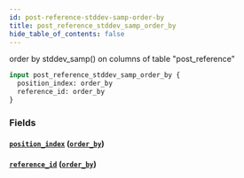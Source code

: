 ```yaml
---
id: post-reference-stddev-samp-order-by
title: post_reference_stddev_samp_order_by
hide_table_of_contents: false
---
```



order by stddev_samp() on columns of table "post_reference"

```graphql
input post_reference_stddev_samp_order_by {
  position_index: order_by
  reference_id: order_by
}
```


### Fields

#### [`position_index`](#) ([`order_by`](../enums/order-by))




#### [`reference_id`](#) ([`order_by`](../enums/order-by))






